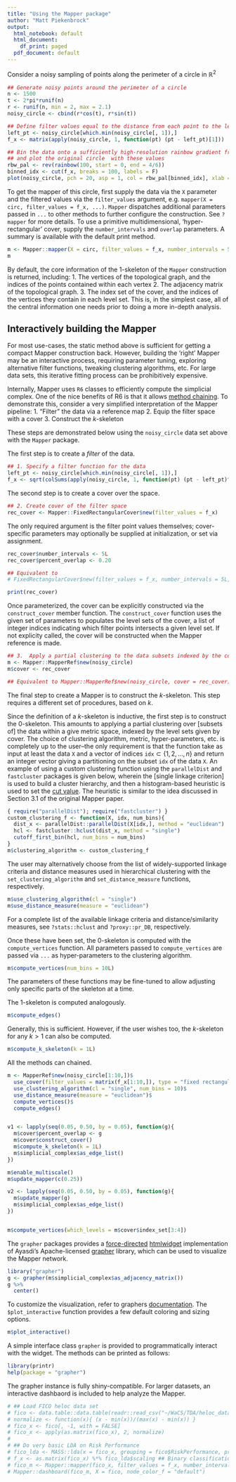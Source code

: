 ```yaml
---
title: "Using the Mapper package"
author: "Matt Piekenbrock"
output:
  html_notebook: default
  html_document:
    df_print: paged
  pdf_document: default
---
```


Consider a noisy sampling of points along the perimeter of a circle in $\mathbb{R}^2$
```r
## Generate noisy points around the perimeter of a circle 
n <- 1500
t <- 2*pi*runif(n)
r <- runif(n, min = 2, max = 2.1)
noisy_circle <- cbind(r*cos(t), r*sin(t))

## Define filter values equal to the distance from each point to the left-most point in the circle 
left_pt <- noisy_circle[which.min(noisy_circle[, 1]),]
f_x <- matrix(apply(noisy_circle, 1, function(pt) (pt - left_pt)[1]))

## Bin the data onto a sufficiently high-resolution rainbow gradient from blue (low) to red (high), 
## and plot the original circle  with these values
rbw_pal <- rev(rainbow(100, start = 0, end = 4/6))
binned_idx <- cut(f_x, breaks = 100, labels = F)
plot(noisy_circle, pch = 20, asp = 1, col = rbw_pal[binned_idx], xlab = "X", ylab = "Y", main = "Circle")
```

To get the mapper of this circle, first supply the data via the `X` parameter and the filtered values via the 
`filter_values` argument, e.g. `mapper(X = circ, filter_values = f_x, ...)`. `Mapper` dispatches additional parameters passed in `...` to other methods to further configure the construction. See `?mapper` for more details. To use a primitive multidimensional, 'hyper-rectangular' cover, supply the `number_intervals` and `overlap` parameters. A summary is available with the default print method. 
```r
m <- Mapper::mapper(X = circ, filter_values = f_x, number_intervals = 5, overlap = 0.20)
m
```
By default, the core information of the $1$-skeleton of the `Mapper` construction is returned, including:
  1. The vertices of the topological graph, and the indices of the points contained within each vertex
  2. The adjacency matrix of the topological graph. 
  3. The index set of the cover, and the indices of the vertices they contain in each level set.
This is, in the simplest case, all of the central information one needs prior to doing a more in-depth analysis. 

## Interactively building the Mapper

For most use-cases, the static method above is sufficient for getting a compact Mapper construction back. However, building the 'right' Mapper may be an interactive process, requiring parameter tuning, exploring alternative filter functions, tweaking clustering algorithms, etc. For large data sets, this iterative fitting process can be prohibitively expensive. 

Internally, Mapper uses `R6` classes to efficiently compute the simplicial complex. One of the nice benefits of R6 is that it allows [method chaining](https://adv-r.hadley.nz/R6.html#method-chaining). 
To demonstrate this, consider a very simplified interpretation of the Mapper pipeline: 
  1. "Filter" the data via a reference map
  2. Equip the filter space with a cover
  3. Construct the _k_-skeleton
<!-- If more information is required beyond the static construction, the `return_reference` parameter may be set to `TRUE` to access the underlying `MapperRef` object. This is useful in situations where each step of the mapper framework needs fine-tuned, e.g. where the construction is requested under multiple parameter settings.   -->

These steps are demonstrated below using the `noisy_circle` data set above with the `Mapper` package.

The first step is to create a _filter_ of the data. 

```r
## 1. Specify a filter function for the data 
left_pt <- noisy_circle[which.min(noisy_circle[, 1]),]
f_x <- sqrt(colSums(apply(noisy_circle, 1, function(pt) (pt - left_pt)^2)))
```

The second step is to create a cover over the space. 
```r
## 2. Create cover of the filter space
rec_cover <- Mapper::FixedRectangularCover$new(filter_values = f_x)
```
The only required argument is the filter point values themselves; cover-specific parameters may optionally be supplied at initialization, or set via assignment. 
```r
rec_cover$number_intervals <- 5L
rec_cover$percent_overlap <- 0.20
```
```r
## Equivalent to 
# FixedRectangularCover$new(filter_values = f_x, number_intervals = 5L, percent_overlap = 0.20)
```
```r
print(rec_cover)
```
Once parameterized, the cover can be explicitly constructed via the `construct_cover` member function. The `construct_cover` function uses the given set of parameters to populates the level sets of the cover, a list of integer indices indicating which filter points intersects a given level set. 
If not explicity called, the cover will be constructed when the Mapper reference is made.  

```r
## 3.  Apply a partial clustering to the data subsets indexed by the cover 
m <- Mapper::MapperRef$new(noisy_circle)
m$cover <- rec_cover

## Equivalent to Mapper::MapperRef$new(noisy_circle, cover = rec_cover)
```

The final step to create a Mapper is to construct the _k_-skeleton. This step requires a different set of procedures, based on _k_. 

Since the definition of a _k_-skeleton is inductive, the first step is to construct the $0$-skeleton. This amounts to applying a partial clustering over [subsets of] the data within a give metric space, indexed by the level sets given by cover. The choice of clustering algorithm, metric, hyper-parameters, etc. is completely up to the user--the only requirement is that the function take as input at least the data `X` and a vector of indices `idx`$\subset \{1, 2, \dots, n\}$ and return an integer vector giving a partitioning on the subset `idx` of the data `X`. An example of using a custom clustering function using the `parallelDist` and `fastcluster` packages is given below, wherein the [single linkage criterion] is used to build a cluster hierarchy, and then a histogram-based heuristic is used to set the [cut value](?stats::cutree). The heuristic is similar to the idea discussed in Section 3.1 of the original Mapper paper. 

```r
{ require("parallelDist"); require("fastcluster") }
custom_clustering_f <- function(X, idx, num_bins){
  dist_x <- parallelDist::parallelDist(X[idx,], method = "euclidean")
  hcl <- fastcluster::hclust(dist_x, method = "single")
  cutoff_first_bin(hcl, num_bins = num_bins)
}
m$clustering_algorithm <- custom_clustering_f
```

The user may alternatively choose from the list of widely-supported linkage criteria and distance measures used in hierarchical clustering with the `set_clustering_algorithm` and `set_distance_measure` functions, respectively. 
```r
m$use_clustering_algorithm(cl = "single")
m$use_distance_measure(measure = "euclidean")
```
For a complete list of the available linkage criteria and distance/similarity measures, see `?stats::hclust` and `?proxy::pr_DB`, respectively.

Once these have been set, the $0$-skeleton is computed with the `compute_vertices` function. All parameters passed to `compute_vertices` are passed via `...` as hyper-parameters to the clustering algorithm. 
```r
m$compute_vertices(num_bins = 10L)
```

The parameters of these functions may be fine-tuned to allow adjusting only specific parts of the skeleton at a time. 

The $1$-skeleton is computed analogously.
```r
m$compute_edges()
```

Generally, this is sufficient. However, if the user wishes too, the $k$-skeleton for any $k > 1$ can also be computed. 
```r
m$compute_k_skeleton(k = 1L)
```

All the methods can chained. 
```r
m <- MapperRef$new(noisy_circle[1:10,])$
  use_cover(filter_values = matrix(f_x[1:10,]), type = "fixed rectangular", number_intervals = 5L, percent_overlap = 0.35)$
  use_clustering_algorithm(cl = "single", num_bins = 10)$
  use_distance_measure(measure = "euclidean")$
  compute_vertices()$
  compute_edges()


v1 <- lapply(seq(0.05, 0.50, by = 0.05), function(g){
  m$cover$percent_overlap <- g
  m$cover$construct_cover()
  m$compute_k_skeleton(k = 1L)
  m$simplicial_complex$as_edge_list()
})

m$enable_multiscale()
m$update_mapper(c(0.25))

v2 <- lapply(seq(0.05, 0.50, by = 0.05), function(g){
  m$update_mapper(g)
  m$simplicial_complex$as_edge_list()
})


m$compute_vertices(which_levels = m$cover$index_set[3:4])
```

The `grapher` packages provides a [force-directed](https://github.com/d3/d3-force) [htmlwidget](https://www.htmlwidgets.org/) implementation of Ayasdi's Apache-licensed [grapher](https://github.com/ayasdi/grapher) library, which can be used to visualize the Mapper network.  
```r
library("grapher")
g <- grapher(m$simplicial_complex$as_adjacency_matrix())
g %>% 
  center()
```

To customize the visualization, refer to graphers [documentation](). The `$plot_interactive` function provides a few default coloring and sizing options.
```r
m$plot_interactive()
```

A simple interface class `grapher` is provided to programmatically interact with the widget. The methods can be printed as follows: 
```r
library(printr)
help(package = "grapher")
```

The grapher instance is fully shiny-compatible. For larger datasets, an interactive dashbaord is included to help analyze the Mapper. 
```r
# ## Load FICO heloc data set
# fico <- data.table::data.table(readr::read_csv("~/WaCS/TDA/heloc_dataset_v1.csv"))
# normalize <- function(x){ (x - min(x))/(max(x) - min(x)) }
# fico_x <- fico[, -1, with = FALSE]
# fico_x <- apply(as.matrix(fico_x), 2, normalize)
# 
# ## Do very basic LDA on Risk Performance
# fico_lda <- MASS::lda(x = fico_x, grouping = fico$RiskPerformance, prior = c(0.50, 0.50)) # everybody deserves an equal chance
# f_x <- as.matrix(fico_x) %*% fico_lda$scaling ## Binary classification == 1D subspace 
# fico_m <- Mapper::mapper(fico_x, filter_values = f_x, number_intervals = 50L, overlap = 1/3, return_reference = TRUE)
# Mapper::dashboard(fico_m, X = fico, node_color_f = "default")
```
